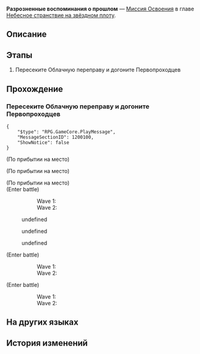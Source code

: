 {{Дополнить|Диалоги.}}
{{Миссия Инфобокс
|id              = 1020401
|Название        = 
|Изображение     = Миссия Освоения Разрозненные воспоминания о прошлом.png
|Тип             = Миссия Освоения
|События         = 
|Глава           = Небесное странствие на звёздном плоту
|Условия         = Завершена [[Миссия Освоения]] ''[[Разрозненные воспоминания о прошлом]]''
|Персонажи       = Дань Хэн; Лоча; Первопроходец; Сушан
|СтартЛокация    = Облачная переправа
|Мир             = Лофу Сяньчжоу
|Локации         = Облачная переправа
|Предыдущая      = 
|Следующая       = 
|Награды         = 
}}
'''Разрозненные воспоминания о прошлом''' — [[Миссия Освоения]] в главе [[Небесное странствие на звёздном плоту]].

==Описание==
{{Описание|<!--официальное описание из Перекрёстка судеб-->}}

==Этапы==
# Пересеките Облачную переправу и догоните Первопроходцев

==Прохождение==
{{Дополнить}}


===Пересеките Облачную переправу и догоните Первопроходцев===
{{Описание миссии|локация=Облачная переправа|Когда вы просматриваете видео, отправленное Кафкой, вы понимаете, что в её приглашении таится смертельная опасность - её спутник, человек по имени Блэйд, ваш давний враг.<br />Вы решаете нарушить запрет и вновь подняться на Лофу. И всё же, стоит вам приземлиться в Облачную переправу, вы понимаете, что Кафка не лгала. Катастрофа на Лофу случилась из-за влияния Стелларона.}}
{{Диалог Начало}}
<pre>{
	"$type": "RPG.GameCore.PlayMessage",
	"MessageSectionID": 1200100,
	"ShowNotice": false
}</pre>
<!--Unknown TalkSentence: 202111103-->
<!--Unknown TalkSentence: 202111104-->
;(По прибытии на место)

;(По прибытии на место)
<!--Unknown TalkSentence: 202111101-->
<!--Unknown TalkSentence: 202111102-->

;(По прибытии на место)
:{{tx}}
;(Enter battle)
::Wave 1: {{Enemy List|Поражённый Марой солдат*1/-33.3% Сила атаки, +50% НР}}
::Wave 2: {{Enemy List|Ученик Санктус Медикус: Оборотень*1/-20% Сила атаки, -41.7% НР, -120 }}
<!--Unknown TalkSentence: 202110902-->
<!--Unknown TalkSentence: 202110903-->
<!--Unknown TalkSentence: 202110904-->
<!--Unknown TalkSentence: 202110905-->
<!--Unknown TalkSentence: 202110906-->
<!--Unknown TalkSentence: 202110907-->
:{{Диалог|Стрелка}} undefined
:{{Диалог|Стрелка}} undefined
:{{Диалог|Стрелка}} undefined
:{{tx}}
;(Enter battle)
::Wave 1: {{Enemy List|Поражённый Марой солдат*1/-33.3% Сила атаки, +50% НР}}
::Wave 2: {{Enemy List|Ученик Санктус Медикус: Оборотень*1/-20% Сила атаки, -41.7% НР, -120 }}
:{{tx}}
;(Enter battle)
::Wave 1: {{Enemy List|Поражённый Марой солдат*1/-33.3% Сила атаки, +50% НР}}
::Wave 2: {{Enemy List|Ученик Санктус Медикус: Оборотень*1/-20% Сила атаки, -41.7% НР, -120 }}
{{Диалог Конец}}

==На других языках==
{{На других языках
|en   = Scattered Memories of Hooded Past
|zhs  = 旧影婆娑，追思错落
|zht  = 舊影婆娑，追思錯落
|ja   = 絶えぬ影、錯綜する追思
|ko   = 아른거리는 과거, 흩어진 기억
|es   = Recuerdos difusos entre las sombras del pasado
|fr   = Souvenirs éparpillés d'un passé dissimulé
|ru   = Разрозненные воспоминания о прошлом
|th   = เงาแห่งอดีตว่ายวน หวนนึกถึงความทรงจำที่พัดกระจาย
|vi   = Hình Bóng Xưa Cũ, Hồi Tưởng Đan Xen
|de   = Zerstreute Erinnerungen an die verhüllte Vergangenheit
|id   = Kenangan Masa Lalu yang Tersebar
|pt   = Memórias Dispersas de um Passado Obscuro
}}

==История изменений==
{{История изменений|2.7}}
